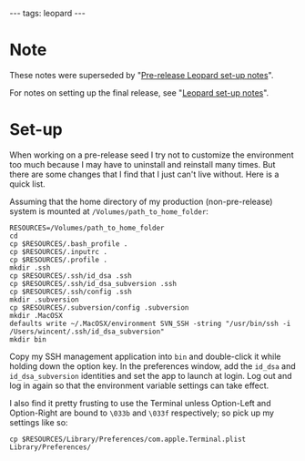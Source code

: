 ---
tags: leopard
---
= Note =

These notes were superseded by "[[Pre-release Leopard set-up notes]]".

For notes on setting up the final release, see "[[Leopard set-up notes]]".

= Set-up =

When working on a pre-release seed I try not to customize the environment too much because I may have to uninstall and reinstall many times. But there are some changes that I find that I just can't live without. Here is a quick list.

Assuming that the home directory of my production (non-pre-release) system is mounted at <tt>/Volumes/path_to_home_folder</tt>:

<pre>RESOURCES=/Volumes/path_to_home_folder
cd
cp $RESOURCES/.bash_profile .
cp $RESOURCES/.inputrc .
cp $RESOURCES/.profile .
mkdir .ssh
cp $RESOURCES/.ssh/id_dsa .ssh
cp $RESOURCES/.ssh/id_dsa_subversion .ssh
cp $RESOURCES/.ssh/config .ssh
mkdir .subversion
cp $RESOURCES/.subversion/config .subversion
mkdir .MacOSX
defaults write ~/.MacOSX/environment SVN_SSH -string "/usr/bin/ssh -i /Users/wincent/.ssh/id_dsa_subversion"
mkdir bin</pre>

Copy my SSH management application into <tt>bin</tt> and double-click it while holding down the option key. In the preferences window, add the <tt>id_dsa</tt> and <tt>id_dsa_subversion</tt> identities and set the app to launch at login. Log out and log in again so that the environment variable settings can take effect.

I also find it pretty frusting to use the Terminal unless Option-Left and Option-Right are bound to <tt>\033b</tt> and <tt>\033f</tt> respectively; so pick up my settings like so:

<pre>cp $RESOURCES/Library/Preferences/com.apple.Terminal.plist Library/Preferences/</pre>
